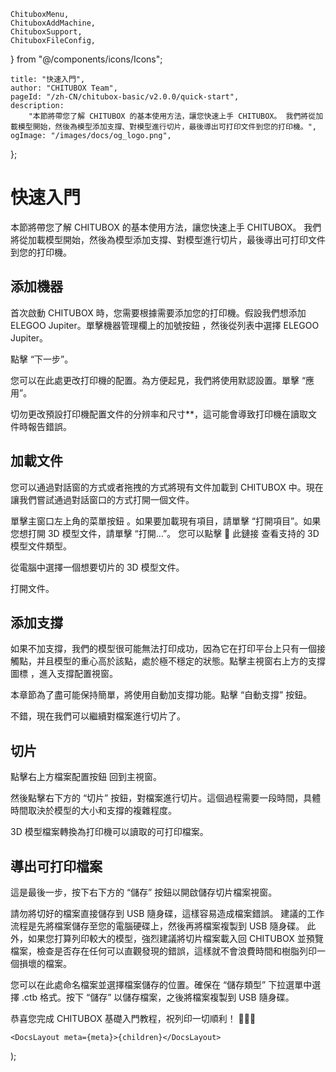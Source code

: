 	ChituboxMenu,
	ChituboxAddMachine,
	ChituboxSupport,
	ChituboxFileConfig,
} from "@/components/icons/Icons";

	title: "快速入門",
	author: "CHITUBOX Team",
	pageId: "/zh-CN/chitubox-basic/v2.0.0/quick-start",
	description:
		"本節將帶您了解 CHITUBOX 的基本使用方法，讓您快速上手 CHITUBOX。 我們將從加載模型開始，然後為模型添加支撐、對模型進行切片，最後導出可打印文件到您的打印機。",
	ogImage: "/images/docs/og_logo.png",
};

# 快速入門

本節將帶您了解 CHITUBOX 的基本使用方法，讓您快速上手 CHITUBOX。 我們將從加載模型開始，然後為模型添加支撐、對模型進行切片，最後導出可打印文件到您的打印機。

## 添加機器

首次啟動 CHITUBOX 時，您需要根據需要添加您的打印機。假設我們想添加 ELEGOO Jupiter。單擊機器管理欄上的加號按鈕 <ChituboxAddMachine size={24} />，然後從列表中選擇 ELEGOO Jupiter。

<ImageContainer>
	<AntdImage
		src={
			"/images/docs/zh-CN/chitubox-basic/2.x.x/003-quick-start-add-machines.png"
		}
	/>
</ImageContainer>

點擊 “下一步”。

<ImageContainer>
	<AntdImage
		src={
			"/images/docs/zh-CN/chitubox-basic/2.x.x/003-quick-start-configurations.png"
		}
	/>
</ImageContainer>

您可以在此處更改打印機的配置。為方便起見，我們將使用默認設置。單擊 “應用”。

<Admonition type="warning" title="警告">
	切勿更改預設打印機配置文件的分辨率和尺寸**，這可能會導致打印機在讀取文件時報告錯誤。
</Admonition>

## 加載文件

您可以通過對話窗的方式或者拖拽的方式將現有文件加載到 CHITUBOX 中。現在讓我們嘗試通過對話窗口的方式打開一個文件。

單擊主窗口左上角的菜單按鈕 <ChituboxMenu size={24} />。如果要加載現有項目，請單擊 “打開項目”。如果您想打開 3D 模型文件，請單擊 “打開...”。 您可以點擊 <NextLink href="/zh-CN/docs/chitubox-basic/latest/introduction#supported-file-formats">🔗 此鏈接</NextLink> 查看支持的 3D 模型文件類型。

從電腦中選擇一個想要切片的 3D 模型文件。

<ImageContainer>
	<AntdImage
		src={
			"/images/docs/zh-CN/chitubox-basic/2.x.x/003-quick-start-open-files.png"
		}
	/>
</ImageContainer>

打開文件。

<ImageContainer>
	<AntdImage
		src={
			"/images/docs/zh-CN/chitubox-basic/2.x.x/003-quick-start-open-files-2.png"
		}
	/>
</ImageContainer>

## 添加支撐

如果不加支撐，我們的模型很可能無法打印成功，因為它在打印平台上只有一個接觸點，并且模型的重心高於該點，處於極不穩定的狀態。點擊主視窗右上方的支撐圖標 <ChituboxSupport size={24} />，進入支撐配置視窗。

<ImageContainer>
	<AntdImage
		src={
			"/images/docs/zh-CN/chitubox-basic/2.x.x/003-quick-start-support.png"
		}
	/>
</ImageContainer>

本章節為了盡可能保持簡單，將使用自動加支撐功能。點擊 “自動支撐” 按鈕。

<ImageContainer>
	<AntdImage
		src={
			"/images/docs/zh-CN/chitubox-basic/2.x.x/003-quick-start-supported.png"
		}
	/>
</ImageContainer>

不錯，現在我們可以繼續對檔案進行切片了。

## 切片

點擊右上方檔案配置按鈕 <ChituboxFileConfig size={24} /> 回到主視窗。

<ImageContainer>
	<AntdImage
		src={
			"/images/docs/zh-CN/chitubox-basic/2.x.x/003-quick-start-slice.png"
		}
	/>
</ImageContainer>

然後點擊右下方的 “切片” 按鈕，對檔案進行切片。這個過程需要一段時間，具體時間取決於模型的大小和支撐的複雜程度。

<ImageContainer>
	<AntdImage
		src={
			"/images/docs/zh-CN/chitubox-basic/2.x.x/003-quick-start-slice-2.png"
		}
	/>
</ImageContainer>

3D 模型檔案轉換為打印機可以讀取的可打印檔案。

## 導出可打印檔案

這是最後一步，按下右下方的 “儲存” 按鈕以開啟儲存切片檔案視窗。

<Admonition type="warning" title="警告">
	請勿將切好的檔案直接儲存到 USB 隨身碟，這樣容易造成檔案錯誤。
	建議的工作流程是先將檔案儲存至您的電腦硬碟上，然後再將檔案複製到 USB
	隨身碟。 此外，如果您打算列印較大的模型，強烈建議將切片檔案載入回 CHITUBOX
	並預覽檔案，檢查是否存在任何可以直觀發現的錯誤，這樣就不會浪費時間和樹脂列印一個損壞的檔案。
</Admonition>

<ImageContainer>
	<AntdImage
		src={
			"/images/docs/zh-CN/chitubox-basic/2.x.x/003-quick-start-save-as.png"
		}
	/>
</ImageContainer>

您可以在此處命名檔案並選擇檔案儲存的位置。確保在 “儲存類型” 下拉選單中選擇 .ctb 格式。按下 “儲存” 以儲存檔案，之後將檔案複製到 USB 隨身碟。

恭喜您完成 CHITUBOX 基礎入門教程，祝列印一切順利！ 🎉🎉🎉

	<DocsLayout meta={meta}>{children}</DocsLayout>
);
